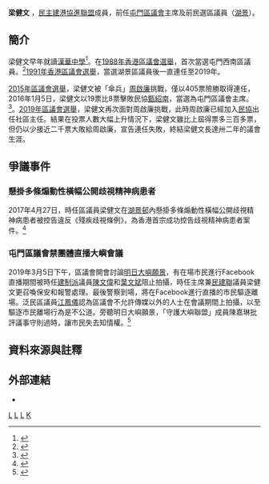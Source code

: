 '''梁健文'''{{BBS}}{{MH}} {{JP}}，[[民主建港協進聯盟|民主建港協進聯盟]]成員，前任[[屯門區議會|屯門區議會]]主席及前民選區議員（[[湖景_(選區)|湖景]]）。

==簡介==
梁健文早年就讀[[漢華中學|漢華中學]]<ref>{{cite web |url=http://www.hwcaa.hk/home/index.php?m=content&c=index&a=show&catid=3&id=171 |title=祝賀區議會選舉當選校友 |last= |first= |date=2015-12-08 |website= |publisher=漢華中學校友會 |access-date=2019-04-24 |quote= |archive-date=2019-06-08 |archive-url=https://web.archive.org/web/20190608175021/http://www.hwcaa.hk/home/index.php?m=content&c=index&a=show&catid=3&id=171 |dead-url=no }}</ref>。在[[1988年香港區議會選舉|1988年香港區議會選舉]]，首次當選屯門西南區議員。<ref>{{Cite web |url=http://www.hkcd.com/content/2016-05/05/content_998942.html |title=梁健文：尊重諒解理順區務 |accessdate=2016-09-13 |archive-date=2016-09-23 |archive-url=https://web.archive.org/web/20160923134226/http://www.hkcd.com/content/2016-05/05/content_998942.html |dead-url=no }}</ref>[[1991年香港區議會選舉|1991年香港區議會選舉]]，當選湖景區議員後一直連任至2019年。

[[2015年區議會選舉|2015年區議會選舉]]，梁健文被「傘兵」[[周啟廉|周啟廉]]挑戰，僅以405票險勝取得連任，2016年1月5日，梁健文以19票比8票擊敗民協[[甄紹南|甄紹南]]，當選為屯門區議會主席。<ref>{{Cite web |url=http://hk.on.cc/hk/bkn/cnt/news/20160105/bkn-20160105100708753-0105_00822_001.html |title=抱恙缺席　發叔未競逐連任屯門區議會主席 |accessdate=2016-09-13 |archive-date=2016-04-23 |archive-url=https://web.archive.org/web/20160423023822/http://hk.on.cc/hk/bkn/cnt/news/20160105/bkn-20160105100708753-0105_00822_001.html |dead-url=no }}</ref>。[[2019年區議會選舉|2019年區議會選舉]]，梁健文再次面對周啟廉挑戰，此時周啟廉已經加入[[民協|民協]]出任社區主任。結果在投票人數大幅上升情況下，梁健文雖比上屆得票多三百多票，但仍以少接近二千票大敗給周啟廉，宣告連任失敗，終結梁健文長達卅二年的議會生涯。

== 爭議事件 ==
===懸掛多條煽動性橫幅公開歧視精神病患者===
2017年4月27日，時任區議員梁健文在[[湖景邨|湖景邨]]內懸掛多條煽動性橫幅公開歧視精神病患者被控告違反《殘疾歧視條例》，為香港首宗成功控告歧視精神病患者案件。<ref>{{Cite web |url=http://www.tvmost.com.hk/201704271032_video_loverwind_mentalhealthcenter |title=愛．回帶 《愛．回帶》 27/4 不要「離」我太遠 |publisher=毛記電視 |date=2017-04-27 |accessdate=2017-05-01 |archive-date=2020-08-07 |archive-url=https://web.archive.org/web/20200807093223/https://www.tvmost.com.hk/201704271032_video_loverwind_mentalhealthcenter |dead-url=no }}</ref>

===屯門區議會禁團體直播大嶼會議===
2019年3月5日下午，區議會開會討論[[明日大嶼願景|明日大嶼願景]]，有在場市民進行Facebook直播期間被時任[[建制派_(香港)|建制派]]議員[[陳文偉|陳文偉]]和[[葉文斌|葉文斌]]阻止拍攝，時任主席兼[[民主建港協進聯盟|民建聯]]議員梁健文更召喚保安和報警處理。最後警察到場，將在Facebook進行直播的市民驅逐離場。泛民區議員[[江鳳儀|江鳳儀]]認為區議會不允許傳媒以外的人士在會議期間上拍攝，以至驅逐市民離場行為是不公道。旁聽明日大嶼願景，「守護大嶼聯盟」成員陳嘉琳批評議事守則過時，讓市民失去知情權。<ref>{{cite news |author1=黃桂桂 |title=屯門區議會禁團體直播大嶼會議　市民：有知情權　議員：阻全世界 |url=https://www.hk01.com/18%E5%8D%80%E6%96%B0%E8%81%9E/302424/%E5%B1%AF%E9%96%80%E5%8D%80%E8%AD%B0%E6%9C%83%E7%A6%81%E5%9C%98%E9%AB%94%E7%9B%B4%E6%92%AD%E5%A4%A7%E5%B6%BC%E6%9C%83%E8%AD%B0-%E5%B8%82%E6%B0%91-%E6%9C%89%E7%9F%A5%E6%83%85%E6%AC%8A-%E8%AD%B0%E5%93%A1-%E9%98%BB%E5%85%A8%E4%B8%96%E7%95%8C |accessdate=2019-03-06 |work=香港01 |date=2019-03-05 |archive-date=2019-03-07 |archive-url=https://web.archive.org/web/20190307173740/https://www.hk01.com/18%E5%8D%80%E6%96%B0%E8%81%9E/302424/%E5%B1%AF%E9%96%80%E5%8D%80%E8%AD%B0%E6%9C%83%E7%A6%81%E5%9C%98%E9%AB%94%E7%9B%B4%E6%92%AD%E5%A4%A7%E5%B6%BC%E6%9C%83%E8%AD%B0-%E5%B8%82%E6%B0%91-%E6%9C%89%E7%9F%A5%E6%83%85%E6%AC%8A-%E8%AD%B0%E5%93%A1-%E9%98%BB%E5%85%A8%E4%B8%96%E7%95%8C |dead-url=no }}</ref>

==資料來源與註釋==
{{reflist}} {{noteFoot}}

==外部連結==
* {{Cite web|url=http://www.districtcouncils.gov.hk/tm/tc_chi/members/info/dc_member_list_detail.php?member_id=1554|title=屯門區議會 - 屯門區議會議員資料 梁健文先生, BBS, MH, JP|accessdate=2021-02-02|work=[[屯門區議會|屯門區議會]]|language=zh-hk|date=2016-01-05|archive-date=2017-12-17|archive-url=https://web.archive.org/web/20171217202022/http://www.districtcouncils.gov.hk/tm/tc_chi/members/info/dc_member_list_detail.php?member_id=1554|dead-url=yes}}

{{s-start}}
{{s-par}}
{{s-before|rows=2|[[劉皇發|劉皇發]]}}
{{s-title|[[屯門區議會|屯門區議會]]主席|2011年1月6日—2011年12月31日}}
{{s-after|[[劉皇發|劉皇發]]}}
{{s-title|[[屯門區議會|屯門區議會]]主席|2016年1月6日—2019年12月31日}}
{{s-after|[[陳樹英|陳樹英]]}}
{{s-new|first}}
{{s-title|[[屯門區議會|屯門區議會]]副主席|2000年1月6日—2011年12月31日}}
{{s-after|[[劉智鵬|劉智鵬]]}}
{{s-before|[[劉智鵬|劉智鵬]]|}}
{{s-title|[[屯門區議會|屯門區議會]]副主席|2012年1月6日—2015年12月31日}}
{{s-after|[[李洪森|李洪森]]}}
{{s-before|[[嚴天生|嚴天生]]}}
{{s-title|[[屯門區議會|屯門區議會]]<br>{{small|[[兆禧_(選區)|屯門西南選區]][[區議員|區議員]]}}|1988年10月1日—1991年9月30日}}
{{s-none|選區重組}}
{{s-new|first}}
{{s-title|[[屯門區議會|屯門區議會]]<br>{{small|[[湖景_(選區)|湖景選區]][[區議員|區議員]]}}|1991年10月1日—2019年12月31日}}
{{s-after|[[周啟廉|周啟廉]]}}
{{end box}}

[[Category:前香港區議員|L]]
[[Category:民主建港協進聯盟成員|L]]
[[Category:漢華中學校友|L]]
[[Category:梁姓|K]]
